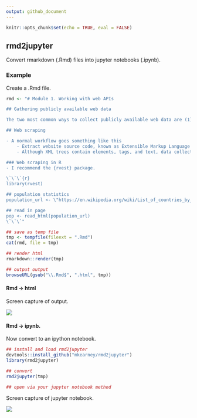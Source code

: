 ```yaml
---
output: github_document
---
```


```r
knitr::opts_chunk$set(echo = TRUE, eval = FALSE)
```

## rmd2jupyter

Convert rmarkdown (.Rmd) files into jupyter notebooks (.ipynb).

### Example

Create a .Rmd file.

```r
rmd <- "# Module 1. Working with web APIs

## Gathering publicly available web data

The two most common ways to collect publicly available web data are (1) web scraping and (2) interacting with Application Program Interfaces (API).

## Web scraping

- A normal workflow goes something like this
    - Extract website source code, known as Extensible Markup Language (XML). XML is similar to HTML only designed for storing not displaying data.
    - Although XML trees contain elements, tags, and text, data collected via web scraping is almost always unstructred

### Web scraping in R
- I recommend the {rvest} package.

\`\`\`{r}
library(rvest)

## population statistics
population_url <- \"https://en.wikipedia.org/wiki/List_of_countries_by_population_(United_Nations)\"

## read in page
pop <- read_html(population_url)
\`\`\`"

## save as temp file
tmp <- tempfile(fileext = ".Rmd")
cat(rmd, file = tmp)

## render html
rmarkdown::render(tmp)

## output output
browseURL(gsub("\\.Rmd$", ".html", tmp))
```

#### Rmd -> html

Screen capture of output.

![](tools/readme/ss_rmd.png)

#### Rmd -> ipynb.

Now convert to an ipython notebook.

```r
## install and load rmd2jupyter
devtools::install_github("mkearney/rmd2jupyter")
library(rmd2jupyter)

## convert
rmd2jupyter(tmp)

## open via your jupyter notebook method
```

Screen capture of jupyter notebook.

![](tools/readme/ss_ipynb.png)